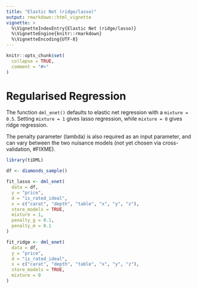 ```yaml
---
title: "Elastic Net (ridge/lasso)"
output: rmarkdown::html_vignette
vignette: >
  %\VignetteIndexEntry{Elastic Net (ridge/lasso)}
  %\VignetteEngine{knitr::rmarkdown}
  %\VignetteEncoding{UTF-8}
---
```


```r
knitr::opts_chunk$set(
  collapse = TRUE,
  comment = "#>"
)
```
# Regularised Regression

The function `dml_enet()` defaults to elastic net regression with a `mixture = 0.5`. Setting `mixture = 1` gives lasso regression, while `mixture = 0` gives ridge regression.

The penalty parameter (lambda) is also required as an input parameter, and can vary between the two nuisance models (not yet chosen via cross-validation, #FIXME).

```r
library(tiDML)

df <- diamonds_sample()

fit_lasso <- dml_enet(
  data = df,
  y = "price",
  d = "is_rated_ideal",
  x = c("carat", "depth", "table", "x", "y", "z"),
  store_models = TRUE,
  mixture = 1,
  penalty_g = 0.1,
  penalty_m = 0.1
)

fit_ridge <- dml_enet(
  data = df,
  y = "price",
  d = "is_rated_ideal",
  x = c("carat", "depth", "table", "x", "y", "z"),
  store_models = TRUE,
  mixture = 0
)
```
